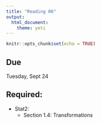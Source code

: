 ```yaml
---
title: "Reading 06"
output: 
  html_document: 
    theme: yeti
---
```


```r
knitr::opts_chunk$set(echo = TRUE)
```

## Due

Tuesday, Sept 24

## Required:

- Stat2:
    + Section 1.4: Transformations
